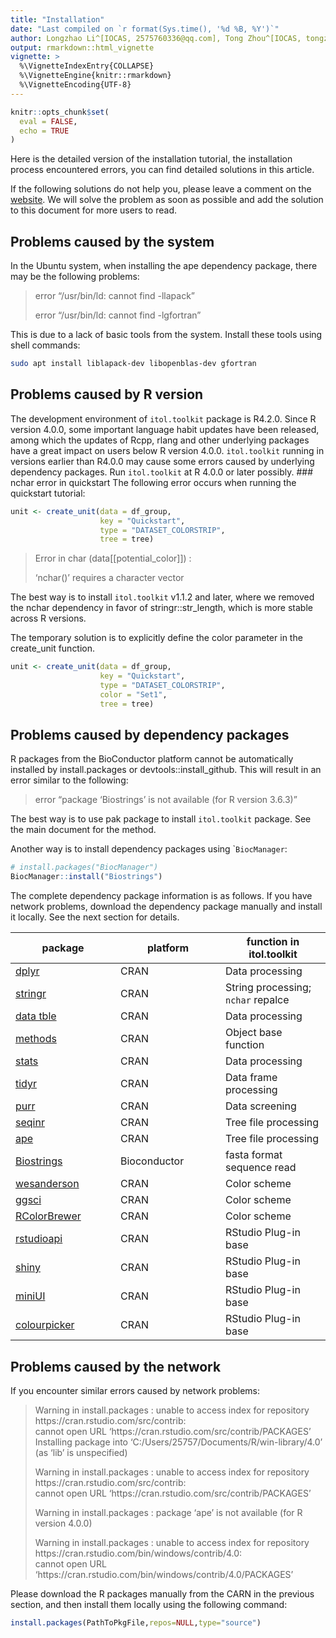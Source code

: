 ```yaml
---
title: "Installation"
date: "Last compiled on `r format(Sys.time(), '%d %B, %Y')`"
author: Longzhao Li^[IOCAS, 2575760336@qq.com], Tong Zhou^[IOCAS, tongzhou2017@gmail.com]
output: rmarkdown::html_vignette
vignette: >
  %\VignetteIndexEntry{COLLAPSE}
  %\VignetteEngine{knitr::rmarkdown}
  %\VignetteEncoding{UTF-8}
---
```


```r
knitr::opts_chunk$set(
  eval = FALSE,
  echo = TRUE
)
```


Here is the detailed version of the installation tutorial, the installation process encountered errors, you can find detailed solutions in this article.

If the following solutions do not help you, please leave a comment on the [website](https://github.com/TongZhou2017/itol.toolkit/issues). We will solve the problem as soon as possible and add the solution to this document for more users to read.

## Problems caused by the system

In the Ubuntu system, when installing the ape dependency package, there may be the following problems:

> error "/usr/bin/ld: cannot find -llapack"
> 
> error "/usr/bin/ld: cannot find -lgfortran"

This is due to a lack of basic tools from the system. Install these tools using shell commands:

```bash
sudo apt install liblapack-dev libopenblas-dev gfortran
```

## Problems caused by R version

The development environment of `itol.toolkit` package is R4.2.0. Since R version 4.0.0, some important language habit updates have been released, among which the updates of Rcpp, rlang and other underlying packages have a great impact on users below R version 4.0.0. `itol.toolkit` running in versions earlier than R4.0.0 may cause some errors caused by underlying dependency packages. Run `itol.toolkit` at R 4.0.0 or later possibly.
### nchar error in quickstart
The following error occurs when running the quickstart tutorial:

```r
unit <- create_unit(data = df_group,  
                    key = "Quickstart",  
                    type = "DATASET_COLORSTRIP",  
                    tree = tree)
```

> Error in char (data[[potential_color]]) :
> 
> 'nchar()' requires a character vector

The best way is to install `itol.toolkit` v1.1.2 and later, where we removed the nchar dependency in favor of stringr::str_length, which is more stable across R versions.

The temporary solution is to explicitly define the color parameter in the create_unit function.
```r
unit <- create_unit(data = df_group,  
                    key = "Quickstart",  
                    type = "DATASET_COLORSTRIP",  
                    color = "Set1",
                    tree = tree)
```


## Problems caused by dependency packages

R packages from the BioConductor platform cannot be automatically installed by install.packages or devtools::install_github. This will result in an error similar to the following:

> error "package ‘Biostrings’ is not available (for R version 3.6.3)"

The best way is to use pak package to install `itol.toolkit` package. See the main document for the method.

Another way is to install dependency packages using ``BiocManager`:
```r
# install.packages("BiocManager")
BiocManager::install("Biostrings")
```

The complete dependency package information is as follows. If you have network problems, download the dependency package manually and install it locally. See the next section for details.

| package | platform | function in itol.toolkit |
| --- | --- | --- |
| [dplyr](https://cran.r-project.org/web/packages/dplyr/index.html) | CRAN | Data processing |
| [stringr](https://cran.r-project.org/web/packages/stringr/index.html) | CRAN | String processing; `nchar` repalce |
| [data tble](https://cran.r-project.org/web/packages/data.table/index.html) | CRAN | Data processing |
| [methods](https://www.rdocumentation.org/packages/methods/versions/3.6.2) | CRAN | Object base function |
| [stats](https://www.rdocumentation.org/packages/stats/versions/3.6.2l) | CRAN | Data processing |
| [tidyr](https://www.rdocumentation.org/packages/tidyr/versions/1.3.0) | CRAN | Data frame processing |
| [purr](https://www.rdocumentation.org/packages/purrr/versions/1.0.1) | CRAN | Data screening |
| [seqinr](https://www.rdocumentation.org/packages/seqinr/versions/4.2-23) | CRAN | Tree file processing |
| [ape](https://cran.r-project.org/web/packages/ape/) | CRAN | Tree file processing |
| [Biostrings](https://www.rdocumentation.org/packages/Biostrings/versions/2.40.2) | Bioconductor | fasta format sequence read |
| [wesanderson](https://www.rdocumentation.org/packages/wesanderson/versions/0.3.6) | CRAN | Color scheme |
| [ggsci](https://cran.r-project.org/web/packages/ggsci/index.html) | CRAN | Color scheme |
| [RColorBrewer](https://cran.r-project.org/web/packages/RColorBrewer/index.html) | CRAN | Color scheme |
| [rstudioapi](https://cran.r-project.org/web/packages/rstudioapi/index.html) | CRAN | RStudio Plug-in base |
| [shiny](https://cran.r-project.org/web/packages/shiny/) | CRAN | RStudio Plug-in base |
| [miniUI](https://cran.r-project.org/web/packages/miniUI/index.html) | CRAN | RStudio Plug-in base |
| [colourpicker](https://cran.r-project.org/web/packages/colourpicker/index.html) | CRAN | RStudio Plug-in base |

## Problems caused by the network

If you encounter similar errors caused by network problems:

> Warning in install.packages :
  unable to access index for repository https://cran.rstudio.com/src/contrib:  
  cannot open URL 'https://cran.rstudio.com/src/contrib/PACKAGES'  
  Installing package into ‘C:/Users/25757/Documents/R/win-library/4.0’
  (as ‘lib’ is unspecified)
>
> Warning in install.packages :
  unable to access index for repository https://cran.rstudio.com/src/contrib:  
  cannot open URL 'https://cran.rstudio.com/src/contrib/PACKAGES'  
>
> Warning in install.packages :
  package ‘ape’ is not available (for R version 4.0.0)  
>
> Warning in install.packages :
  unable to access index for repository https://cran.rstudio.com/bin/windows/contrib/4.0:  
  cannot open URL 'https://cran.rstudio.com/bin/windows/contrib/4.0/PACKAGES'

Please download the R packages manually from the CARN in the previous section, and then install them locally using the following command:
```r
install.packages(PathToPkgFile,repos=NULL,type="source")
```


